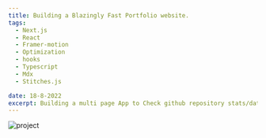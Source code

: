 ```yaml
---
title: Building a Blazingly Fast Portfolio website.
tags:
  - Next.js
  - React
  - Framer-motion
  - Optimization
  - hooks
  - Typescript
  - Mdx
  - Stitches.js

date: 18-8-2022
excerpt: Building a multi page App to Check github repository stats/data at a glance
---
```


<Caption caption="my portfoilio webstie hero">
  <Image
    src="../../images/projects/portfolio-thumbnail.png"
    alt="project"
    width={1651}
    height={640}
  />
</Caption>

